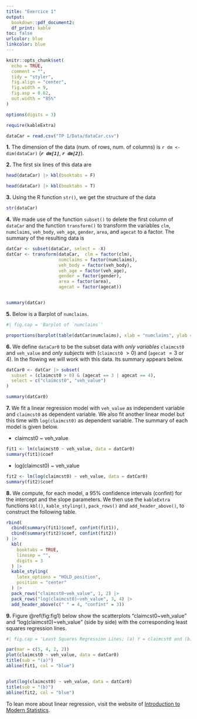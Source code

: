 ---
title: "Exercice 1"
output: 
  bookdown::pdf_document2:
  df_print: kable
toc: false  
urlcolor: blue
linkcolor: blue   
---

```{r setup, include=FALSE}
knitr::opts_chunk$set(
  echo = TRUE,
  comment = "",
  tidy = "styler",
  fig.align = "center",
  fig.width = 9,
  fig.asp = 0.62,
  out.width = "85%"
)

options(digits = 3)
```

```{r packages, include=FALSE}
require(kableExtra)
```

```{r data, echo=FALSE}
dataCar = read.csv("TP 1/Data/dataCar.csv")
```

**1.** The dimension of the data (num. of rows, num. of columns) is `r dm <- dim(dataCar)` (***`r dm[1]`***, ***`r dm[2]`***).

**2.** The first six lines of this data are

```{r, echo = T}
head(dataCar) |> kbl(booktabs = F) 
```
```{r, echo = T}
head(dataCar) |> kbl(booktabs = T) 
```
**3.** Using the R function `str()`, we get the structure of the data

```{r}
str(dataCar)
```

**4.** We made use of the function `subset()` to delete the first column of `dataCar` and the function `transform()` to transform the variables `clm`, `numclaims`, `veh_body`, `veh_age`, `gender`, `area`, and `agecat` to a factor. The summary of the resulting data is

```{r}
datCar <- subset(dataCar, select = -X)
datCar <- transform(dataCar,  clm = factor(clm),
                    numclaims = factor(numclaims),
                    veh_body = factor(veh_body),
                    veh_age = factor(veh_age),
                    gender = factor(gender),
                    area = factor(area),
                    agecat = factor(agecat))


summary(datCar)
```

**5.** Below is a Barplot of `numclaims`.

```{r}
#| fig.cap = 'Barplot of `numclaims`'

proportions(barplot(table(datCar$numclaims), xlab = "numclaims", ylab = "%"))
```


**6.** We define `dataCar0` to be the subset data with *only variables* `claimcst0` and `veh_value` and *only subjects* with (`claimcst0` $>0$) and (`agecat` $=3$ or $4$). In the flowing we will work with this data. Its summary appears below.

```{r}
datCar0 <- datCar |> subset(
  subset = (claimcst0 > 0) & (agecat == 3 | agecat == 4),
  select = c("claimcst0", "veh_value")
)

summary(datCar0)
```

**7.** We fit a linear regression model with `veh_value` as independent variable and `claimcst0` as dependent variable. We also fit another linear model but this time with `log(claimcst0)` as dependent variable. The summary of each model is given below.

-   claimcst0 \~ veh_value

```{r}
fit1 <- lm(claimcst0 ~ veh_value, data = datCar0)
summary(fit1)$coef
```

-   log(claimcst0) \~ veh_value

```{r}
fit2 <- lm(log(claimcst0) ~ veh_value, data = datCar0)
summary(fit2)$coef
```

**8.** We compute, for each model, a $95\%$ confidence intervals (confint) for the intercept and the slope parameters. We then use the `kableExtra` functions `kbl()`, `kable_styling()`, `pack_rows()` and `add_header_above()`, to construct the following table.

```{r, echo= T}
rbind(
  cbind(summary(fit1)$coef, confint(fit1)),
  cbind(summary(fit2)$coef, confint(fit2))
) |>
  kbl(
    booktabs = TRUE,
    linesep = "",
    digits = 3
  ) |>
  kable_styling(
    latex_options = "HOLD_position",
    position = "center"
  ) |>
  pack_rows("claimcst0~veh_value", 1, 2) |>
  pack_rows("log(claimcst0)~veh_value", 3, 4) |>
  add_header_above(c(" " = 4, "confint" = 3))
```

**9.** Figure \@ref(fig:fig1) below show the scatterplots "claimcst0\~veh_value" and "log(claimcst0)\~veh_value" (side by side) with the corresponding least squares regression lines.

```{r fig1, out.width="50%", fig.asp = 0.8, fig.align = "default", fig.show = "hold"}
#| fig.cap = 'Least Squares Regression Lines; (a) Y = claimcst0 and (b) Y = log(claimcst0)'

par(mar = c(5, 4, 2, 2))
plot(claimcst0 ~ veh_value, data = datCar0)
title(sub = "(a)")
abline(fit1, col = "blue")


plot(log(claimcst0) ~ veh_value, data = datCar0)
title(sub = "(b)")
abline(fit2, col = "blue")
```

To lean more about linear regression, visit the website of [Introduction to Modern Statistics](https://openintro-ims.netlify.app/model-slr.html#model-slr).
